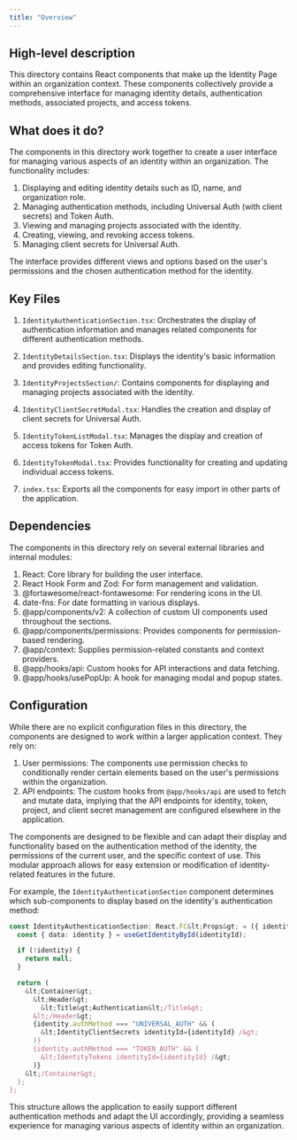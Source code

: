```yaml
---
title: "Overview"
---
```


## High-level description
This directory contains React components that make up the Identity Page within an organization context. These components collectively provide a comprehensive interface for managing identity details, authentication methods, associated projects, and access tokens.

## What does it do?
The components in this directory work together to create a user interface for managing various aspects of an identity within an organization. The functionality includes:

1. Displaying and editing identity details such as ID, name, and organization role.
2. Managing authentication methods, including Universal Auth (with client secrets) and Token Auth.
3. Viewing and managing projects associated with the identity.
4. Creating, viewing, and revoking access tokens.
5. Managing client secrets for Universal Auth.

The interface provides different views and options based on the user's permissions and the chosen authentication method for the identity.

## Key Files

1. `IdentityAuthenticationSection.tsx`: Orchestrates the display of authentication information and manages related components for different authentication methods.

2. `IdentityDetailsSection.tsx`: Displays the identity's basic information and provides editing functionality.

3. `IdentityProjectsSection/`: Contains components for displaying and managing projects associated with the identity.

4. `IdentityClientSecretModal.tsx`: Handles the creation and display of client secrets for Universal Auth.

5. `IdentityTokenListModal.tsx`: Manages the display and creation of access tokens for Token Auth.

6. `IdentityTokenModal.tsx`: Provides functionality for creating and updating individual access tokens.

7. `index.tsx`: Exports all the components for easy import in other parts of the application.

## Dependencies
The components in this directory rely on several external libraries and internal modules:

1. React: Core library for building the user interface.
2. React Hook Form and Zod: For form management and validation.
3. @fortawesome/react-fontawesome: For rendering icons in the UI.
4. date-fns: For date formatting in various displays.
5. @app/components/v2: A collection of custom UI components used throughout the sections.
6. @app/components/permissions: Provides components for permission-based rendering.
7. @app/context: Supplies permission-related constants and context providers.
8. @app/hooks/api: Custom hooks for API interactions and data fetching.
9. @app/hooks/usePopUp: A hook for managing modal and popup states.

## Configuration
While there are no explicit configuration files in this directory, the components are designed to work within a larger application context. They rely on:

1. User permissions: The components use permission checks to conditionally render certain elements based on the user's permissions within the organization.
2. API endpoints: The custom hooks from `@app/hooks/api` are used to fetch and mutate data, implying that the API endpoints for identity, token, project, and client secret management are configured elsewhere in the application.

The components are designed to be flexible and can adapt their display and functionality based on the authentication method of the identity, the permissions of the current user, and the specific context of use. This modular approach allows for easy extension or modification of identity-related features in the future.

For example, the `IdentityAuthenticationSection` component determines which sub-components to display based on the identity's authentication method:

```typescript
const IdentityAuthenticationSection: React.FC&lt;Props&gt; = ({ identityId }) =&gt; {
  const { data: identity } = useGetIdentityById(identityId);

  if (!identity) {
    return null;
  }

  return (
    &lt;Container&gt;
      &lt;Header&gt;
        &lt;Title&gt;Authentication&lt;/Title&gt;
      &lt;/Header&gt;
      {identity.authMethod === "UNIVERSAL_AUTH" && (
        &lt;IdentityClientSecrets identityId={identityId} /&gt;
      )}
      {identity.authMethod === "TOKEN_AUTH" && (
        &lt;IdentityTokens identityId={identityId} /&gt;
      )}
    &lt;/Container&gt;
  );
};
```

This structure allows the application to easily support different authentication methods and adapt the UI accordingly, providing a seamless experience for managing various aspects of identity within an organization.
